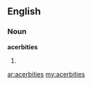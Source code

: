 ==English==
===Noun===
'''acerbities'''
#{{plural of|[[acerbity]]}}

[[ar:acerbities]]
[[my:acerbities]]